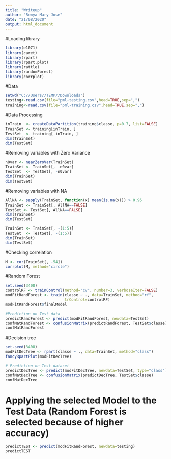---
title: "Writeup"
author: "Remya Mary Jose"
date: "21/08/2020"
output: html_document
---

#Loading library
```{r}
library(e1071)
library(caret)
library(rpart)
library(rpart.plot)
library(rattle)
library(randomForest)
library(corrplot)
```

#Data
```{r}
setwd("C://Users//TEMP//Downloads")
testing<-read.csv(file="pml-testing.csv",head=TRUE,sep=",")
training<-read.csv(file="pml-training.csv",head=TRUE,sep=",")
```

#Data Processing
```{r}
inTrain  <- createDataPartition(training$classe, p=0.7, list=FALSE)
TrainSet <- training[inTrain, ]
TestSet  <- training[-inTrain, ]
dim(TrainSet)
dim(TestSet)
```

#Removing variables with Zero Variance
```{r}
n0var <- nearZeroVar(TrainSet)
TrainSet <- TrainSet[, -n0var]
TestSet  <- TestSet[, -n0var]
dim(TrainSet)
dim(TestSet)
```

#Removing variables with NA
```{r}
AllNA <- sapply(TrainSet, function(x) mean(is.na(x))) > 0.95
TrainSet <- TrainSet[, AllNA==FALSE]
TestSet <- TestSet[, AllNA==FALSE]
dim(TrainSet)
dim(TestSet)
```


```{r}
TrainSet <- TrainSet[, -(1:5)]
TestSet  <- TestSet[, -(1:5)]
dim(TrainSet)
dim(TestSet)
```

#Checking correlation
```{r}
M <- cor(TrainSet[, -54])
corrplot(M, method="circle")
```

#Random Forest
```{r}
set.seed(3408)
controlRF <- trainControl(method="cv", number=3, verboseIter=FALSE)
modFitRandForest <- train(classe ~ ., data=TrainSet, method="rf",
                          trControl=controlRF)
modFitRandForest$finalModel

#Prediction on Test data
predictRandForest <- predict(modFitRandForest, newdata=TestSet)
confMatRandForest <- confusionMatrix(predictRandForest, TestSet$classe)
confMatRandForest

```

#Decision tree
```{r}
set.seed(3408)
modFitDecTree <- rpart(classe ~ ., data=TrainSet, method="class")
fancyRpartPlot(modFitDecTree)

# Prediction on Test dataset
predictDecTree <- predict(modFitDecTree, newdata=TestSet, type="class")
confMatDecTree <- confusionMatrix(predictDecTree, TestSet$classe)
confMatDecTree
```

# Applying the selected Model to the Test Data (Random Forest is selected because of higher accuracy)
```{r}
predictTEST <- predict(modFitRandForest, newdata=testing)
predictTEST
```